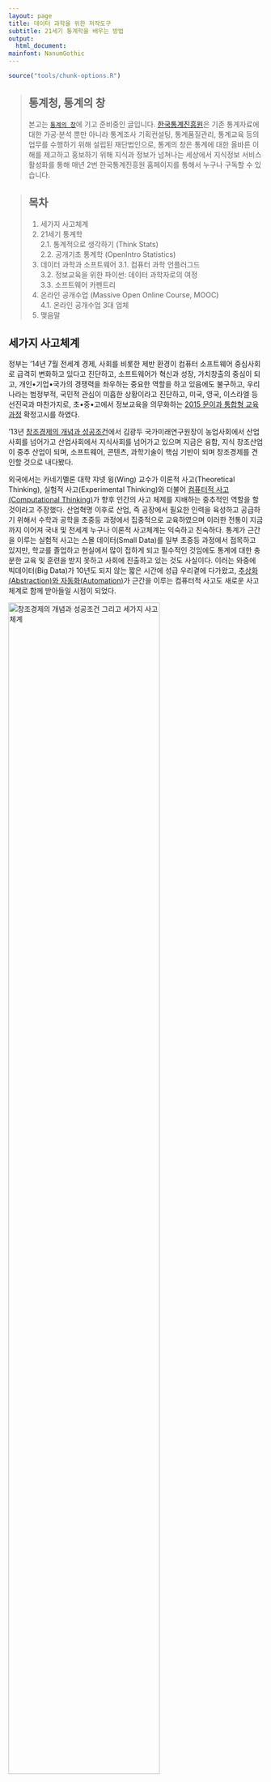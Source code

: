 ```yaml
---
layout: page
title: 데이터 과학을 위한 저작도구
subtitle: 21세기 통계학을 배우는 방법
output:
  html_document:
mainfont: NanumGothic
---
```



```r
source("tools/chunk-options.R") 
```

> ## 통계청, 통계의 창 {.callout}
>
> 본고는 [`통계의 창`](http://www.stat.or.kr/sub04_08_list.jsp)에 기고 준비중인 글입니다. 
> [한국통계진흥원](http://www.stat.or.kr/)은 기존 통계자료에 대한 가공·분석 뿐만 아니라 통계조사 기획컨설팅, 통계품질관리, 통계교육 등의 업무를 수행하기 위해 설립된 재단법인으로, 
> 통계의 창은 통계에 대한 올바른 이해를 제고하고 홍보하기 위해 지식과 정보가 넘쳐나는 세상에서 지식정보 서비스 활성화를 통해 매년 2번 한국통계진흥원 홈페이지를 통해서 누구나 구독할 수 있습니다.

> ## 목차 {.prereq}
>
> 1. 세가지 사고체계  
> 2. 21세기 통계학  
>     2.1. 통계적으로 생각하기 (Think Stats)  
>     2.2. 공개기초 통계학 (OpenIntro Statistics)  
> 3. 데이터 과학과 소프트웨어 
>     3.1. 컴퓨터 과학 언플러그드  
>     3.2. 정보교육을 위한 파이썬: 데이터 과학자로의 여정  
>     3.3. 소프트웨어 카펜트리  
> 4. 온라인 공개수업 (Massive Open Online Course, MOOC)  
>     4.1. 온라인 공개수업 3대 업체  
> 5. 맺음말  

## 세가지 사고체계

정부는 '14년 7월 전세계 경제, 사회를 비롯한 제반  환경이 컴퓨터 소프트웨어 중심사회로 급격히 변화하고 있다고 진단하고, 소프트웨어가 혁신과 성장, 가치창출의 중심이 되고, 개인•기업•국가의 경쟁력을 좌우하는 중요한 역할을 하고 있음에도 불구하고, 우리나라는 범정부적, 국민적 관심이 미흡한 상황이라고 진단하고, 미국, 영국, 이스라엘 등 선진국과 마찬가지로, 초•중•고에서 정보교육을 의무화하는 [2015 문이과 통합형 교육과정](http://www.moe.go.kr/web/100026/ko/board/view.do?bbsId=294&pageSize=10&currentPage=0&encodeYn=N&boardSeq=56874&mode=view) 확정고시를 하였다.

'13년 [창조경제의 개념과 성공조건](https://www.google.co.kr/url?sa=t&rct=j&q=&esrc=s&source=web&cd=2&cad=rja&uact=8&ved=0CCkQtwIwAQ&url=http%3A%2F%2Fwww.youtube.com%2Fwatch%3Fv%3DZaEihnQwR9s&ei=XOFZVc_BBM_t8gXmk4CgAg&usg=AFQjCNEPhxQUXfrG3zcSlfp2pCwoq_Y5Yw&sig2=XGEFY2yD0ja7w-Whkz8EKQ&bvm=bv.93564037,d.dGc)에서 김광두 국가미래연구원장이 농업사회에서 산업사회를 넘어가고 산업사회에서 지식사회를 넘어가고 있으며 지금은 융합, 지식 창조산업이 중추 산업이 되며, 소프트웨어, 콘텐츠, 과학기술이 핵심 기반이 되며 창조경제를 견인할 것으로 내다봤다.

외국에서는 카네기멜론 대학 쟈넷 윙(Wing) 교수가 이론적 사고(Theoretical Thinking), 실험적 사고(Experimental Thinking)와 더불어 [컴퓨터적 사고(Computational Thinking)](http://www.cs.cmu.edu/~CompThink/)가 향후 인간의 사고 체제를 지배하는 중추적인 역할을 할 것이라고 주장했다. 산업혁명 이후로 산업, 즉 공장에서 필요한 인력을 육성하고 공급하기 위해서 수학과 공학을 초중등 과정에서 집중적으로 교육하였으며 이러한 전통이 지금까지 이어져 국내 및 전세계 누구나 이론적 사고체계는 익숙하고 친숙하다. 통계가 근간을 이루는 실험적 사고는 스몰 데이터(Small Data)를 일부 초중등 과정에서 접목하고 있지만, 학교를 졸업하고 현실에서 많이 접하게 되고 필수적인 것임에도 통계에 대한 충분한 교육 및 훈련을 받지 못하고 사회에 진출하고 있는 것도 사실이다. 이러는 와중에 빅데이터(Big Data)가 10년도 되지 않는 짧은 시간에 성급 우리곁에 다가왔고, [추상화(Abstraction)와 자동화(Automation)](http://www.cs.cmu.edu/afs/cs/usr/wing/www/publications/Wing06.pdf)가 근간을 이루는 컴퓨터적 사고도 새로운 사고체계로 함께 받아들일 시점이 되었다.

<img src="fig/korea-development-stages.png" alt="창조경제의 개념과 성공조건 그리고 세가지 사고체계" width="77%" />

컴퓨터적 사고 체계가 갖는 산업적인 영향력과 범위가 매우 커서, 미국, 영국, 이스라엘, 일본을 포함한 선진국 뿐만 아니라 중국, 인도, 에스토니아 등 많은 나라들이 컴퓨터적 사고 체계를 갖춘 인력 확보가 미래 국가 경쟁력과 밀접한 연관이 있다고 내다보고 집중적으로 인력양성에 나서고 있다. 거시적인 측면 뿐만 아니라, 개인적인 측면에서도 컴퓨터적 사고와 통계적 사고를 갖춘 사람과 그렇지 못한 사람과의 차이는 산업경제 체제에서 빈부격차보다 더 큰 정보 불평등(Digital Divide)을 디지털 경제 시대에 야기할 것으로 예측되고 있으며, 변화된 환경에 준비되고 잘 적응한 사람은 과거보다 훨씬 더 큰 혜택과 권한을 갖을 것이다. 

지금 초중등과정을 다니는 학생뿐만 아니라 대학/대학원생도 누구나 컴퓨터적 사고 및 통계적 사고를 함양해야 하고, 학교를 졸업한 사람도 컴퓨터적 사고와 통계적 사고를 다시 갖출 수 있도록 준비를 해야 한다. 이를 통해 정보 불평등을 줄여 디지털 경제 공정한 기회가 누구에게나 주어지고, 설사 학교를 졸업한 사람도 재교육과 평생교육을 받아 다시 시작하는데 도움될 수 있도록 세계최고 수준의 품질을 갖춘 교육과정이 무료로 다양한 방식으로 제공되고 있다. 본고에서는 21세기 통계학 중심으로 컴퓨터적 사고도 함께 함양할 수 있는 다양한 교육과정 및 방법을 소개하고자 한다.

## 21세기 통계학 

현재도 그렇지만, 향후 통계학은 컴퓨터 과학과 밀접한 관계를 갖고 지속적으로 발전해 나갈 것으로 예상된다. 사실 통계학 뿐만 아니라 다른 모든 학문 분야가 `Computation-X` 라는 이름으로 진화되고 있다. 예를 들면, 컴퓨터 생명공학(Computational Biology), 계산 통계학(Computational Statistics), 계산 물리학(Computational Physics), 컴퓨터 화학(Computational Chemistry) 등 수많은 사례를 들 수 있다. 2010년 쟈넷 윙 교수의 조사에 따르면 거의 모든 학문 분야가 컴퓨터와 연관이 되고 있으며 컴퓨터를 적극 활용하여 과학기술, 인문, 사회, 법과 제도 등에서 광범위한 융합이 나타나고 있다고 주장했다.

<img src="fig/computational-x.png" alt="Computational X, 출처: Jeannette Wing (2010), Computational Thinking: What and Why?, Carnegie Mellon University" width="77%" />


통계학도 기존 수학 및 이론 통계를 중심에 두고 컴퓨터를 접목하려는 시도도 있지만, 컴퓨터 과학  중심에서 통계학을 접근하는 움직임도 확연히 나타나고 있다. 동일한 통계학을 서로 다른 방식으로 살펴보고 학습할 수 있는 수많은 사례 중 하나를 소개한다. 구글 데이터 과학자, David Diez가 중심이 된 무료 통계 교육 [OpenIntro](https://www.openintro.org/) 접근방법과, 컴퓨터 과학에 뿌리를 두고 있는 올린공대 Allen B. Downey 교수의 [Think Stats](https://www.openintro.org/) 접근법이 좋은 사례가. 하지만, 두가지 접근 방법 모두 무료로 원본 저작파일을 비롯하여 다양한 형태의 온라인 교재(PDF 등)를 저작권 걱정없이 다운로드 받을 수 있고 실생활과 밀접한 데이터를 가지고 R, SAS, 파이썬 등 소프트웨어를 가지고 직접 실행도 해볼 수 있으며, 저자가 해석한 결과를 독자가 해석한 결과와 비교하여 감상할 수도 있고, 모두 공개된 통계교육 방법을 취하고 있다는 점에서는 지향점도 유사하고, 공통점도 많다.

### 통계적으로 생각하기 (Think Stats)

생각하기 시리즈로 유명한 Allen B. Downey 교수님의 저서 중에 `통계적으로 생각하기 (Think Stats)`는 통계만을 집중적으로 다루고 있으며, 부제는 '프로그래머를 위한 확률과 통계'로 되어있다. "Think Python"으로 `컴퓨터 과학자처럼 컴퓨터적 생각하기`를 배웠다면, `통계적으로 생각하기`를 통해서 통계적 사고를 배울 수 있다. `통계적으로 생각하기`는 컴퓨터 언어 파이썬으로 작성되었다. 파이썬은 역사가 길지 않은 신생 컴퓨터 언어지만, 교육용 언어로 출발해서 높은 생산성을 강점으로, 강력한 과학과 공학 라이브러리를 지원받아 최근에는 빅데이터, 데이터 시각화, 대용량 자료 분석 등 프로그래밍에서 출발한 사람들이 통계를 다루는 강력한 도구로 부상하고, 파이썬 창시자 [Guido van Rossum](https://www.python.org/~guido/)은 구글에 재직하면서 구글에서 많은 서비스가 파이썬 언어로 작성하여 활성화하는데 많은 기여를 하였다.

초판은 한글로 번역되어 시중에서 구할 수 있으며, 개정판은 한글 번역이 [xwMOOC](http://www.xwmooc.net)에서 진행중에 있으며 [https://github.com/statkclee/ThinkStats2](https://github.com/statkclee/ThinkStats2) 웹사이트에서 번역에 참여할 수 있으며, 번역된 출판물을 무료로 다운로드 받을 수도 있다. `통계적으로 생각하기 (Think Stats)` 책 초판은 통계를 기반으로 이론을 설명하고 실제 데이터를 가지고 파이썬으로 통계 프로그램을 작성하는 방향으로 저작다면, 개정판에서는 실제 데이터를 부츠트래핑(Bootstrapping) 기법으로 분포, 기술통계량, 시각화 및 추론, 다양한 고급 통계기법 적용 및 해석을 보여주고 나서 마지막에 이론적인 부분을 별도 한장에서 간략히 다루는 방향으로 바꾸었다. 이유는 올린공대에서 전통적인 방식보다 전산중심 교수방법이 학생들에게 통계학 핵심개념, p-값, 가설검정 등을 쉽게 전달하고 이해를 높이기 때문이라고 한다. 저자가 통계를 생각하는 변화된 모습을 [초판](http://greenteapress.com/thinkstats/)과 [개정판](http://greenteapress.com/thinkstats2/index.html)에서 확인하는 것도 흥미로울 수 있다.

<img src="fig/thinkstats2cover.jpg" alt="통계적으로 생각하기 개정판 표지" width="47%" />


### 공개기초 통계학 (OpenIntro Statistics)

[공개기초 통계학(OpenIntro)](https://www.openintro.org/) 프로젝트는 통계학을 무료로 투명하게 진입장벽을 낮춘 교육제품을 만들어 공유하는 것을 미션으로 하고 있다. `통계학 개론`, `대학 진학을 위한 고급 고등학교 교과서` 및 `실험계획법과 모의시험 개론서` 총 3권을 온라인 PDF 전자책 형태는 무료로 공개하고 있으며, 만약 종이책을 원하면 아마존에서 거의 원가에 구매할 수 있다. 무료고 책값이 저렴하다고 해서 품질이나 서비스가 좋지 않은 것은 아니다. 만약 그렇게 느낀다면 직접 [오픈인트로(OpenIntro) GitHub](https://github.com/OpenIntroOrg) 웹페이지에 R 팩키지 개발 및 원고 저작, 예제 개발에 직접 참여하는 것도 추천한다.   

`공개기초 통계학(OpenIntro)`에서는 통계학에서 최근 중요하게 다루는 두가지 프로그래밍 언어 SAS와 R을 모두 지원한다. 핵심적인 개념을 교과서를 통해서 익히고 난 후 SAS 코드와 R 코드를 통해서 실제 다양한 데이터를 가지고 실습을 할 수 있다. 특히, R 팩키지 `library(devtools)`를 개발하여 지원하고 있어 R만 설치되어 있으면 관련된 데이터 및 R 코드를 별다른 수고 없이 직접 편하게 학습을 할 수 있다. 한글번역이 이제 시작되어 관심있는 분들의 많은 참여가 필요하다. [OpenIntro](https://www.openintro.org/)는 초판이 나온 얼마 되지 않아 조만간 두번째 개정판 작업이 진행 중에 있다. `통계적으로 생각하기` 책에는 제공하고 있지 않는 기능을 `공개기초 통계학`에서 제공하는 것이 있다. 모든 책의 단원을 동영상으로 제공하고 있어 영어가 부담되지 않는다면 혼자서도 충분히 학습할 수 있으며, 영어를 공부해보려고 한다면 `공개기초 통계학`을 통해 실력을 키워보는 것도 추진해볼만 하다.

<img src="fig/openIntro_stat_book_covers.png" alt="공개기초 통계학 시리즈" width="77%" />


## 데이터 과학과 소프트웨어

최근 통계학은 컴퓨터를 따로 떼어놓고 생각하거나, 독립적인 통계 프로젝트를 진행하는 것을 상상할 수 없다. 하다못해 워드 프로세서나 엑셀 같은 사무자동화 소프트웨어가 없는 사무실, 혹은 구글이나 네이버 검색서비스 없는 대한민국을 상상하기는 어렵다.

콘웨이는 수학/통계학 지식, 프로그래밍 기술, 특정분야 전문 지식을 총괄한 것이 **데이터과학(Data Science)**이라고 정의했다. 과거 특정분야 전문지식에 수학/통계학 지식을 접목한 것이 전통적 연구 영역이라면 이제 프로그래밍 기술을 더한 기계학습 영역도 함께 접목해 나가야 진정한 데이터과학이라고 할 수 있다. 

하지만 지금까지 현실은 통계학을 배우고 학습하는 경우 대부분 통계이론을 배우고 바로 엑셀, 미니탭/SAS/SPSS/R/파이썬/자바 같은 통계 팩키지나 프로그래밍 언어로 바로 실습에 들어간다. 그러다 보니 준비운동을 충분히 않고 수영, 축구, 농구, 볼링같은 본 운동에 바로 들어가는 것과 같은 부작용이 나타난다. 통계학도 쉽지 않은 개념인데 컴퓨터를 활용하여 실습을 하게 되니 학생들의 뇌는 너무나 많은 부하를 견뎌야 하는 상황에 직면하여 고생은 많이 하지만 실제 학습 성과는 좋지 못한 경우를 종종 볼 수 있다.

<img src="fig/conway-data-science.png" alt="콘웨이(Drew Conway) 데이터 과학 벤다이어그램" width="47%" />

가르치는 사람도 컴퓨터 소프트웨어를 제대로 배워본 적이 없고, 배우는 학생도 마찬가지니 정말 심각한 문제가 아닐 수 없다. 하지만, 이런 문제는 선진국에서 수십년 전부터 목도하고 준비하여 최근에는 다양한 콘텐츠와, 교수법, 교사가 양성되어 저변에 많은 준비가 되어 있다. 전산학 전공자를 제외한 일반 사용자 통계학이나 데이터과학에 기반한 누구나 컴퓨터과학 언플러그드, 정보교육을 위한 파이썬, 소프트웨어 카펜트리에서 제시하고 있는 무료 컴퓨터 교육 과정을 따라 학습해보는 것도 시작하기에 부담이 없다.

<img src="fig/Hadley-Wickham.png" alt="Hadley Wickham 개념 모형, 출처: Hadley Wickham "dplyr" talk, at useR 2014" width="47%" />


최근 가장 영향력있는 통계 소프트웨어 분야 스타인 Hadley Wickham은 데이터 과학을 인지단계(Cognitive)와 계산단계(Computational)로 구분하고, 인지단계에서 문제를 파악하고, 문제를 기술하고, 접근법을 정리하고 나서 계산단계에서 소프트웨어 아키텍처와 알고리즘을 설계하고 실제 구현 코딩을 하는 과정을 제시하고 있다.

특정분야의 전문지식을 배경으로 왜(Why)하는가 하는 동기를 부여받고, 이를 실제 소프트웨어 코드를 통해서 구현하고, 피드백을 받는 일련의 과정은 단속적이며 서로 독립적으로 구분되는 과정이 아니라, 추상적 사고와 자동화를 근간으로 하고 있는 컴퓨터적 사고와 밀접한 관련이 있으며 데이터를 다루는 통계학과 데이터 과학도 필히 내재화 해야하는 필수 요소다.

데이터 과학을 위한 컴퓨터 소프트웨어 교육을 단계별로, 초등과정은 컴퓨터과학 언플러그드, 중등과정은 정보 교육 중심 파이썬, 대학/대학원 소프트웨어/데이터 카펜트리 교육과정으로 나누어 살펴보자.

### 컴퓨터 과학 언플러그드

수십년 전부터 수많은 사람들이 컴퓨터적 사고를 어떻게 하면 신장하고 활용할 수 있을지에 대해 전세계적으로 공론화 되었다. 그중 뉴질랜드에서 시작한 [컴퓨터과학 언플러그드](http://csunplugged.org)를 가장 일반적인 출발점으로 삼고 있다. 뉴질랜드에서 시작한 [컴퓨터과학 언플러그드](http://csunplugged.org)는 마우스와 키보드도 다루지 못하는 어린이가 컴퓨터없이 컴퓨터 과학을 배울 수 있도록 교육과정이 준비되었다. 

어떻게 컴퓨터 본체, 모니터, 마우스, 키보드 없이 컴퓨터를 배우는데 그것도 대학교 전산학과에서 배우는 핵심적인 개념을 잘 녹였는지 살펴보는 것도 흥미로운 점이다. 거의 매일 컴퓨터에 둘러싸여 살고 있지만, 시간이 없이 핵심 개념을 놓치신 분이라면 몇시간 내어 읽도하는 것도 추천한다. 

`컴퓨터과학 언플로그드`에서는 컴퓨터 과학의 핵심적인 개념을 총 6 부로 나누고 직접 실습활동을 통해서 익힐 수 있도록 설계되었다. 전산통계의 출발점인 정보를 컴퓨터가 나타내는 원리 및 방식부터 시작해서 알고리즘, 프로그래밍, NP, 암호화, 인터페이스까지 전산통계의 근간을 체계적이며 쉽게 실습중심으로 전개해 나가고 있다.

- 제1부 정보를 나타내는 원재료—데이터
    - 점의 개수를 세다—이진수
    - 숫자로 색깔 표현하기—이미지 표현
    - 다시 말할 수 있어요!—텍스트 압축
    - 카드 뒤집기 마술—오류 탐지 및 수정
    - 질문 20개—정보 이론
- 제2부 컴퓨터를 동작시키기—알고리즘
    - 전함 (battleship)—검색 알고리즘
    - 가장 가벼운 것과 가장 무것운 것—정렬 알고리즘
    - 시간내 일을 마치기—정렬 네트워크(Sorting Network)
    - 진흙도시 프로젝트—최소생성나무(Minimal Spanning Trees)
    - 오렌지 게임—네트워크 라우팅(Routing)과 교착상태(Deadlock)
    - 돌명판(Tablets of Stone) — 네트워크 통신 프로토콜
- 제3부 컴퓨터에 무엇을 수행할지 지시하기—절차의 표현
    - 보물 찾기—유한상태 오토마타
    - 진군 명령—프로그래밍 언어(Programming Languages)
- 제4부 정말 어려운 문제 — 난해성(Intractability)
    - 가난한 지도 제작자 — 그래프 색칠하기
    - 관광 마을 — 지배 집합 (Dominating Sets)
    - 얼음길 — 스타이너 트리(Steiner trees)
- 제5부 비밀 공유와 범죄와 전쟁 —암호화(Cryptography)
    - 비밀공유 — 정보 은닉 프로토콜
    - 페루 동전 던지기 — 암호화 프로토콜
    - 키드 크립토(Kid Krypto) — 공개키 암호화
제6부 사람 냄새나는 컴퓨터—컴퓨터와 상호 작용
    - 쵸코릿 공장 — 휴먼 인터페이스 설계
    - 컴퓨터와 대화 — 튜링 테스트

컴퓨터과 과학 언플러그드는 가장 최신 버젼 3.1에 맞춰 [한글번역](http://www.xwmooc.net/computational-thinking/)이 완료되어 다양한 전자책 형태 뿐만 아니라 원본 문서 파일도 GitHub에 공개되어 인터넷에서 활용이 가능한다. `컴퓨터 과학 언플러그드`를 학습하고 나면 컴퓨터 언어를 선택하여 직접 컴퓨터와 대화를 시작한다. 

컴퓨터 언어로 과거에는 베이직, C, Java 같은 언어로 시작을 했으나 최근에는 MIT 미디어랩에서 개발한 [스크래치](https://scratch.mit.edu/) 같은 교육용 블록 프로그래밍 언어(Educational Block Programing Language)를 사용한다. 특히, 창의성과 재미, 협업 등을 시나브로 블록놀이 프로그램을 통해서 익히게 된다.

블록 프로그래밍 언어 다음으로 실제 텍스트 프로그래밍 언어를 한가지 선택해야 한다. 이스라엘의 경우 패러다임이 다른 두가지 이상의 프로그래밍 언어를 선택하여 가르치게 교육과정에 반영되어 있다. 우리나라에서는 프로그래밍을 시스템통합(System Integration, SI)와 동일시하여 부정적인 면이 존재하는 만큼, 자바나 자바스크립트, C 대신에 파이썬을 고려해보는 것도 좋은 대안이 된다. 


### 정보교육을 위한 파이썬: 데이터 과학자로의 여정

처음에 교육용으로 개발되어 과학과 공학 커뮤니티에서 활발하게 이용되고 있으며, 생산성과 편리함으로 구글을 비롯한 많은 글로벌 기업이 핵심 프로그램 언어로 사용하는 파이썬(Python)을 전세계적으로 중등 과정에 있는 선생님과 학생들이 많이 선택한다. 특히, 파이썬을 바로 학습하기 전에 [러플(Rur-ple)](http://rur-ple.xwmooc.net/), [거북이(Turtle)](http://swcarpentry.github.io/python-novice-turtles/index-kr.html) 같은 프로그래밍 맛보기 과정을 거쳐 블록 프로그래밍 언어에서 텍스트 프로그래밍 언어로 넘어가는 초기 학습부담도 줄일 수 있다. 

컴퓨터과학 언플러그드, 러플, 파이썬, 통계학으로 준비를 맞췄으면 데이터 과학자로의 여정을 떠나봅시다. 먼저 [사카이(Sakai)](https://sakaiproject.org/) 프로젝트를 주도한 미시건 대학 [찰스 세브란스](http://www.dr-chuck.com/) 교수가 준비한 [Python Informatics](http://www.py4inf.com/)를 살펴보자. Allen B. Downey 교수의 [Think Python](http://www.greenteapress.com/thinkpython/)에서 프로그래밍 기초 과정을 가져오고 자료구조 및 정보학(Informatics)에 대한 학습과정을 생성하여, 전자책, 파이썬 코드, 및 코세라 무크 동영상 교육으로도 제공한다. 

`데이터 과학자로의 여정`이라는 부제가 붙은 [`정보교육을 위한 파이썬`](http://python.xwmooc.net/) 책은 한국어로 번역되어 인터넷에 공개되어 있고 [코세라](https://www.coursera.org/)에 [`모두를 위한 프로그래밍(Python)`](https://www.coursera.org/course/pythonlearn) 과정으로 무료 인터넷 교육과정이 운영중에 있어, 정보학(Informatics)에 초점을 두고 준비를 하는 분들에게 도움이 많이 될 수 있다. 인터넷 네트워크, 웹스크래핑, 구글 트위터 API 뿐만 아니라 자료구조 및 데이터베이스, 시스템 프로그래밍까지 다뤄 두껍지 않은 책이지만 교육자로서 프로그래머로서 평생을 살아오신 노교수님의 진정성이 느껴지는 책이다. 

<img src="fig/py4inf.png" alt="모든이들을 위한 프로그래밍(파이썬) 코세라 무료 교육과정" width="77%" />


### 소프트웨어 카펜트리

[소프트웨어 카펜트리(Software Carpentry)](http://software-carpentry.org/)는 그렉 윌슨(Greg Wilson) 박사 주도로 1998년부터 시작된 무료 소프트웨어 교육 프로그램이다. 특히, 가설검증이나 모형 개발을 위한 대부분의 통계 프로젝트에서 데이터 처리 작업이 대략 10%정도 크지 않은 부분을 차지하지만 80% 이상 시간이 엑셀, SQL, 유닉스 쉘 스크립트 작성 등으로 쓰여지고 있는 것이 사실이다. 과학과 공학 연구자들이 대부분의 시간을 컴퓨터로 시뮬레이션하고 데이터를 분석하며 귀중한 시간을 보내지만 제대로 된 소프트웨어 교육을 받은 사람도 드물고, 가르칠 수 있는 사람도 부족한 현실에서 소프트웨어 카펜트리 프로젝트는 과학 및 기술 종사자가 본연의 업무에 집중하는데 큰 도움을 주고 있다.

통계가 폭넓게 쓰이고 있는 과학과 기술분야 뿐만 아니라 총성없는 전쟁을 하는 사업 및 산업분야에 소프트웨어 카펜트리가 필요한 이유는 뭘까. 꿈과 현실에 괴리가 너무나 크기 때문이다.

- **[꿈]** 컴퓨터가 연구를 혁명적으로 바꾸었고, 혁명은 지금 시작단계다. 매일 전세계 과학자와 공학자들이 너무 크거가, 너무 작거나, 너무 빠르거나, 너무 비싸거나, 너무 위험하거나, 혹은 너무 어려워서 어느 방식이든지 어려운 문제들을 연구하기 위해서 컴퓨터를 사용한다.
- **[현실]** 매일 전세계 과학자들과 공학자들이 컴퓨터와 씨름하면서 시간을 낭비하고 있다. 얼마 걸리지 않을 작업을 몇시간, 몇일이 걸려 작업하지만, 많은 것들은 결코 동작하지 않는다. 그리고 심지어 동작을 해도, 결과가 얼마의 신뢰성을 갖는지에 대해 많은 과학자들이 확신을 하지 못한다.

#### 좀더 자세히 살펴볼까요.

연구자들이 느끼는 대부분의 고통은 체계적으로 소프트웨어를 어떻게 개발하는지, 만약 프로그램이 잘 동작한다면 어떻게 작업결과를 전자우편을 통해서 전달하는 것을 제외하고 동료와 공유하는지, 혹은 지금까지 연구한 것을 어떻게 기록하는지 잘 모른다는 사실에 기인하다. 이러한 유감스러운 문제가 지속되는 이유는 다음 4가지에 기인한다고 추정한다.

- **시간과 공간이 없고(No room, no time), 이미 모든 사람의 교육과정은 꽉 차 있다.** – 단순하게 다른 교육과정을 빼지 않고 컴퓨팅에 대해서 추가할 공간이 없다.
- **표준이 없다(No standards)** – 검수자와 연구기금을 관리하는 기관에서 소프트웨어를 제대로 작성한 것인지 확인하지 않고 있으며, 프로그램을 작성하는데 얼마나 걸리는지 혹은 임기까지 계산하지도 않는다. 그래서 과학자들이 더 잘 할 아무런 동기가 없다.
- **장님이 장님을 인도한다(The blind leading the blind)** – 선임 연구자는 본인 스스로 어떻게 하는지도 모르는 것을 다음 세대 연구자에게 어떻게 하라고 가르칠 수는 없다.
- **대형 메인프레임 컴퓨터 숭배(The cult of big iron)** – 거의 모든 사람들이 사용하는 기본적인 기술보다는 정치가와 대학 총장이 첫 날 자랑하는 것에 관심과 자금 대부분이 들어간다.

통계가 폭넓게 과학과 기술분야에서 소프트웨어를 잘 활용하여 과학자들이 본연의 업무에 집중하고는데 도움이 되고자 시작하였고, 한국에서는 [xwMOOC](http://www.xwmooc.net)에서 ’14년부터 번역작업을 시작해서 올해 완역을 해서 HTML, PDF, ePUB 등 다양한 형식으로 교육 콘텐츠를 제공하여 스마트폰, 태블릿, PC 에서도 무료로 자유로이 활용가능하다.


소프트웨어 카펜트리에서는 유닉스 쉘을 이용한 작업자동화, 버젼관리와 협업을 위한 Git/GitHub, 추상화 모듈방식 프로그래밍으로 파이썬과 R, 데이터 관리를 위한 SQL을 핵심 교육내용으로 이틀동안 실습 중심으로 워크샵으로 진행한다. '14년에만 전세계적으로 130개 워크샵에 4,500명이 참석하여 활발하게 진행되고 있으며, 한국에서도 올해부터 [한국전파진흥협회](http://statkclee.github.io/2015-02-25-seoul/)와 [판교 경기콘텐츠코리아랩](http://statkclee.github.io/2015-04-29-pangyo/)에서 본격적으로 시작하고 있다. [연세대학교](http://statkclee.github.io/2015-06-29-yonsei/)에서도 여름방학시작과 더불어 워크샵을 개최한다. 마지막으로, 소프트웨어 카펜트리에 영감을 받아 통계 중심 [데이터 카펜트리](http://datacarpentry.org/) 프로젝트도 '15년부터 시작되고 있다.


<img src="fig/software-carpentry.png" alt="소프트웨어 카펜트리 워크샵" width="77%" />


## 온라인 공개수업 (Massive Open Online Course, MOOC)

집체교육에 반대되는 혹은 보완되는 교육 개념으로 알려진 온라인 교육(On-line Education)은 과거 라디오, TV, 인터넷 교육 등 기술발전과 더불어 빠른 진화를 거듭해왔다. 2000년대 초반 미국 MIT 대학이 OCW (OpenCourseWare)로 모든 강의를 인터넷에 공개한지 얼마 지나지 않아 스탠포드 대학에서 Andrew Ng 교수의 기계학습(Machine Learning)과 Sebastian Thrun 교수의 인공지능(Artificial Intelligence) 과목이 인터넷 무료강의로 전환 공개됐는데 수강생 수가 수십 수백만이 되었다. 기존 학습관리시스템(LMS, Learning Management System)에서 기껏해야 수백 수천명을 교육했다면 이러한 신개념 온라인 공개수업은 기본 수강생 숫자가 수십에서 수백만이 되는 엄청난 규모로 기존 온라인 교육과 다른 명칭을 부여받게 되었는데 이것이 **온라인 공개수업 (Massive Open Online Course, MOOC)**이다. 하지만, 전통적인 개념에서 비추어 봤을 때 수강생이 많다고, 교육의 질이 떨어지거나 수강생 만족도가 결코 낮지는 않다.

울산과학기술대에서 정리한 온라인 공개수업(MOOC) 계보에 따르면, MIC OCW, OER(Open Education Resource), Open University 를 1세대 MOOC로 봤을 때, 2000년대 중후반 2세대 MOOC를 거쳐서 2012년부터 edX, Udacity, Coursera, Future Learn으로 대표되는 3세대 MOOC 시대로 접어 들었다.

<img src="fig/MOOCs_and_Open_Education_Timeline.jpg" alt="MOOC 계보, 출처: 울산과기대 범수균 교수" width="77%" />


[Udemy](https://www.udemy.com/), [Open Learning](https://www.openlearning.com/), [Alison](https://alison.com/), [Iversity](https://iversity.org/), [Canvas Networks](https://www.canvas.net/) 등 다양한 온라인 공개수업 업체 및 단체가 있지만, 가장 큰 그리고 영향력 있는 3개 업체로 [코세라(Coursera)](https://www.coursera.org/), [Edx](https://www.edx.org/), [Udacity](https://www.udacity.com/)를 꼽을 수 있다. 

|      구분       | 코세라(Coursera)     | Edx          |   유데서티(Udacity)       |
| :------------: |:------------------:| :----------:| :---------------------: |
| 설립년도         | 2012년 4월           | 2012년 5월    | 2012년 2월               |
| 출발            | 스탠포드 (Andrew Ng)  | 하바드, MIT   | 스탠포드 (Sebastian Thrun) |
| 학생수          | 5백만+               | 1.65백만      | 1.8백만                  |
| 참여학교         | 107                 | 30          | 16                      |
| 개설과목         | 532                 | 125         | 33                      |
| 학생참여국적      | 190개국              | 225개국       | 190개국                  |

출처: 온라인 공개수업 인포그래픽스 '14년 1월 기준, [http://moocs.com/index.php/mooc-infographic/](http://moocs.com/index.php/mooc-infographic/)

### 온라인 공개수업 3대 업체 

[코세라 (Coursera)](https://www.coursera.org/)는 스탠포드 대학교의 컴퓨터 공학 교수 Andrew NG와 Daphone Koller가 설립하였으며, 2012년 2월 시험운영을 거쳐서, 그해 4월 공식적으로 운영시작 하였다. 스탠포드 대학에서 Widom가 데이터베이스(Database)과목, Andrew Ng이 기계학습(Machine Learning) 온라인 강의를 시작한 것에 뿌리를 두고 있다. [edX](https://www.edx.org/)는 2014년 1월 125개 과목을 제공하였으며, 2014년 10월에는 300개가 넘은 과정과 3백만명의 수강생을 기록하고 있으며, 2012년 5월 MIT와 하바드 대학이 주측이 되어 설립되었다. [유대서티(Udacity)](https://www.udacity.com/)는 Sebastian Thrun, David Stavens, Mike Sokolsky가 설립한 비영리 교육기관으로 Sebastian Thrun 교수가 스탠포드 대학에서 개설한 2011년 인공지능(Artificial Intelligence) 과목을 인터넷 강의로 공개 것에 기원을 두고 있다.

3대 온라인 공개수업 제공업체는 모두 영어를 기반으로 하여 초급부터 고급과정 기초 통계, 빅데이터, 데이터 과학 이름으로 다양한 교육과정을 무료로 제공하고 있으며, 만약 미화 50 달러만 지불하고 Coursera, edX, Udacity에서 제공하는 특정 교육과정을 이수하게 된다면 영미권 명문대학 자격증을 받게 되고 이를 [링크드인](https://www.linkedin.com/) 같은 구인 구직 사이트의 경력/학력 증명으로 연계하여 취업에 적극 활용하고 있다. 직원을 구하는 회사입장에서는 꼭 필요한 기술을 습득한 사람을 정확히 확인할 수 있고, 구직을 하고 있는 사람 입장에서는 미화 50 달러라는 저렴한 비용으로 영미권 명문대학의 자격증과 질높은 교육을 받을 수 있어 상호 도움이 되는 구조로 되어 있다.

3대 온라인 공개수업 제공업체는 기존 단품 한개 교과과정을 제공하는 것에서 유관된 교육과정을 묶어 전문 자격증을 신설해서 매출도 높이고 전문성도 함께 높여가고 있다. 코세라에서 제공하는 `전문가 자격증(Specialization Certificate)` 과정을 예로 들어보자. 존스 홉킨스 대학 `데이터 과학` 전문가 과정은 내부에는 9개 교육과정(The Data Scientist’s Toolbox, R Programming, Getting and Cleaning Data, Exploratory Data Analysis, Reproducible Research, Statistical Inference, Regression Models, Practical Machine Learning, Developing Data Products, Data Science Capstone)이 있고 이를 모두 이수해야 자격증이 부여된다.  유데서티의 경우 나노학위(Nanodegree)이름으로 데이터 전문가 나노학위 과정을 개설하였으며, Intro to Data Science, Data Wrangling with MongoDB, Data Analysis with R, Intro to Machine Learning, Data Visualization, A/B Testing 과목을 이수해야 자격증이 부여된다. edX는 XSeries 이름으로 자격증을 부여하고 있는데, BerkelyX 빅데이터가 대표적이고 Introduction to Big Data with Apache Spark, Scalable Machine Learning이 포함되어 있다. 

## 맺음말

지금 초중등 및 고등 교육을 받는 사람 뿐만 아니라 이미 학교를 졸업한 분들도 모두 `통계적 사고`와 `컴퓨터적 사고` 체계를 학습하고 체득하는 것이 필요한 시점이 되었다. 특히 과거는 사람 동료와의 경쟁이었다면, 이제는 전혀 다른 유형의 기계, *컴퓨터*와 경쟁을 준비할 시점이 되었다. 

SXSW 2010년에 이미 [Douglas Rushkoff](http://www.youtube.com/watch?v=imV3pPIUy1k)는 `프로그래밍하느냐 프로그래밍되느냐(Program or be Programmed)`하는 세상으로 변해왔고 앞으로 그렇게 될 것이라고 확신에 찬 주장을 했다. 통계와 컴퓨터를 이해하지 않고 현재와 미래를 살아가는 것은 마치 산업화 시대에 글과 숫자를 이해하지 못하고 산업화시대를 살아간 것에 비견될 수 있다.

21세기 통계적 사고 및 컴퓨터적 사고 체제를 채득할 수 있는 다양한 무료이며 전달방식에 있어 획기적이고, 하지만 전혀 품질이 떨어지지 않은 다양한 교육과정과 채널이 열려있으니 하계 휴가 기간에 시간을 내서 자녀와 혹은 부모님과 알찬 휴가를 보내는 것도 좋을 듯 합니다. 